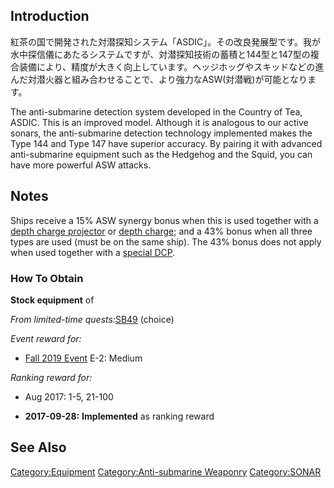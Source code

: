 {{EquipmentInfo|261}}

==Introduction==
紅茶の国で開発された対潜探知システム「ASDIC」。その改良発展型です。我が水中探信儀にあたるシステムですが、対潜探知技術の蓄積と144型と147型の複合装備により、精度が大きく向上しています。ヘッジホッグやスキッドなどの進んだ対潜火器と組み合わせることで、より強力なASW(対潜戦)が可能となります。

The anti-submarine detection system developed in the Country of Tea, ASDIC. This is an improved model.  Although it is analogous to our active sonars, the anti-submarine detection technology implemented makes the Type 144 and Type 147 have superior accuracy.  By pairing it with advanced anti-submarine equipment such as the Hedgehog and the Squid, you can have more powerful ASW attacks.

==Notes==
Ships receive a 15% ASW synergy bonus when this is used together with a [[:Category:Depth Charge Projectors|depth charge projector]] or [[:Category:Depth Charges|depth charge]]; and a 43% bonus when all three types are used (must be on the same ship). The 43% bonus does not apply when used together with a [[:Category:Special Depth Charge Projectors|special DCP]].

<div class="mw-collapsible"><h3>How To Obtain</h3>
<div class="mw-collapsible-content">
'''Stock equipment''' of {{Ship/Link|Janus Kai}}

''From limited-time quests: ''[[Quests/Seasonal#SB49|SB49]] (choice)

''Event reward for:''
* [[Fall 2019 Event]] E-2: Medium

''Ranking reward for:''
* Aug 2017: 1-5, 21-100

</div></div>


<div class="mw-collapsible><h3>Updates History</h3>
<div class="mw-collapsible-content>
* '''2017-09-28:''' '''Implemented''' as ranking reward
</div></div>

==See Also==
{{Equipmentlist}}
[[Category:Equipment]]
[[Category:Anti-submarine Weaponry]]
[[Category:SONAR]]